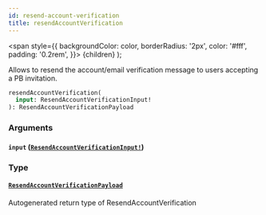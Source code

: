 ```yaml
---
id: resend-account-verification
title: resendAccountVerification
---
```


<span
style={{
      backgroundColor: color,
      borderRadius: '2px',
      color: '#fff',
      padding: '0.2rem',
    }}>
{children}
</span>
);

Allows to resend the account/email verification message to users accepting a PB invitation.

```graphql
resendAccountVerification(
  input: ResendAccountVerificationInput!
): ResendAccountVerificationPayload

```

### Arguments

#### `input` ([`ResendAccountVerificationInput!`](/api/inputs/resend-account-verification-input))

### Type

#### [`ResendAccountVerificationPayload`](/api/objects/resend-account-verification-payload)

Autogenerated return type of ResendAccountVerification
